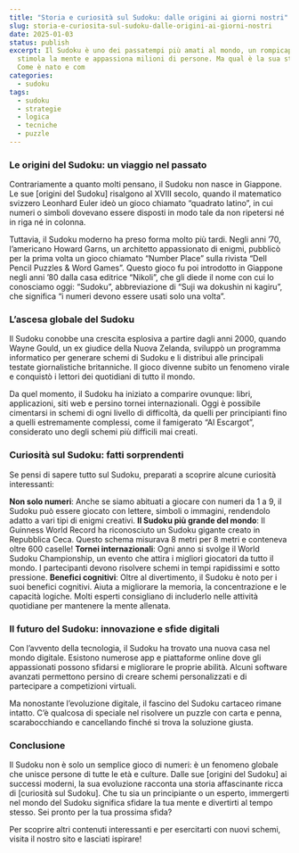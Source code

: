 ```yaml
---
title: "Storia e curiosità sul Sudoku: dalle origini ai giorni nostri"
slug: storia-e-curiosita-sul-sudoku-dalle-origini-ai-giorni-nostri
date: 2025-01-03
status: publish
excerpt: Il Sudoku è uno dei passatempi più amati al mondo, un rompicapo che
  stimola la mente e appassiona milioni di persone. Ma qual è la sua storia?
  Come è nato e com
categories:
  - sudoku
tags:
  - sudoku
  - strategie
  - logica
  - tecniche
  - puzzle
---
```


<TwoCol src="" alt="" width={1200} height={800} caption="">

</TwoCol>

### Le origini del Sudoku: un viaggio nel passato

Contrariamente a quanto molti pensano, il Sudoku non nasce in Giappone. Le sue [origini del Sudoku] risalgono al XVIII secolo, quando il matematico svizzero Leonhard Euler ideò un gioco chiamato &#8220;quadrato latino&#8221;, in cui numeri o simboli dovevano essere disposti in modo tale da non ripetersi né in riga né in colonna.


Tuttavia, il Sudoku moderno ha preso forma molto più tardi. Negli anni &#8217;70, l&#8217;americano Howard Garns, un architetto appassionato di enigmi, pubblicò per la prima volta un gioco chiamato &#8220;Number Place&#8221; sulla rivista &#8220;Dell Pencil Puzzles &amp; Word Games&#8221;. Questo gioco fu poi introdotto in Giappone negli anni &#8217;80 dalla casa editrice &#8220;Nikoli&#8221;, che gli diede il nome con cui lo conosciamo oggi: “Sudoku”, abbreviazione di &#8220;Suji wa dokushin ni kagiru&#8221;, che significa &#8220;i numeri devono essere usati solo una volta&#8221;.





### L&#8217;ascesa globale del Sudoku

Il Sudoku conobbe una crescita esplosiva a partire dagli anni 2000, quando Wayne Gould, un ex giudice della Nuova Zelanda, sviluppò un programma informatico per generare schemi di Sudoku e li distribuì alle principali testate giornalistiche britanniche. Il gioco divenne subito un fenomeno virale e conquistò i lettori dei quotidiani di tutto il mondo.


Da quel momento, il Sudoku ha iniziato a comparire ovunque: libri, applicazioni, siti web e persino tornei internazionali. Oggi è possibile cimentarsi in schemi di ogni livello di difficoltà, da quelli per principianti fino a quelli estremamente complessi, come il famigerato “Al Escargot”, considerato uno degli schemi più difficili mai creati.





### Curiosità sul Sudoku: fatti sorprendenti

Se pensi di sapere tutto sul Sudoku, preparati a scoprire alcune curiosità interessanti:



**Non solo numeri**: Anche se siamo abituati a giocare con numeri da 1 a 9, il Sudoku può essere giocato con lettere, simboli o immagini, rendendolo adatto a vari tipi di enigmi creativi.
**Il Sudoku più grande del mondo**: Il Guinness World Record ha riconosciuto un Sudoku gigante creato in Repubblica Ceca. Questo schema misurava 8 metri per 8 metri e conteneva oltre 600 caselle!
**Tornei internazionali**: Ogni anno si svolge il World Sudoku Championship, un evento che attira i migliori giocatori da tutto il mondo. I partecipanti devono risolvere schemi in tempi rapidissimi e sotto pressione.
**Benefici cognitivi**: Oltre al divertimento, il Sudoku è noto per i suoi benefici cognitivi. Aiuta a migliorare la memoria, la concentrazione e le capacità logiche. Molti esperti consigliano di includerlo nelle attività quotidiane per mantenere la mente allenata.




### Il futuro del Sudoku: innovazione e sfide digitali

Con l&#8217;avvento della tecnologia, il Sudoku ha trovato una nuova casa nel mondo digitale. Esistono numerose app e piattaforme online dove gli appassionati possono sfidarsi e migliorare le proprie abilità. Alcuni software avanzati permettono persino di creare schemi personalizzati e di partecipare a competizioni virtuali.


Ma nonostante l&#8217;evoluzione digitale, il fascino del Sudoku cartaceo rimane intatto. C&#8217;è qualcosa di speciale nel risolvere un puzzle con carta e penna, scarabocchiando e cancellando finché si trova la soluzione giusta.





### Conclusione

Il Sudoku non è solo un semplice gioco di numeri: è un fenomeno globale che unisce persone di tutte le età e culture. Dalle sue [origini del Sudoku] ai successi moderni, la sua evoluzione racconta una storia affascinante ricca di [curiosità sul Sudoku]. Che tu sia un principiante o un esperto, immergerti nel mondo del Sudoku significa sfidare la tua mente e divertirti al tempo stesso. Sei pronto per la tua prossima sfida?


Per scoprire altri contenuti interessanti e per esercitarti con nuovi schemi, visita il nostro sito e lasciati ispirare!


